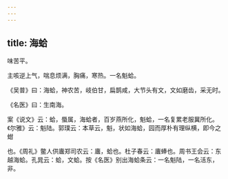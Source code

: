 ```yaml
---
---
---
```

title: 海蛤
---



味苦平。

主咳逆上气，喘息烦满，胸痛，寒热。一名魁蛤。

《吴普》曰：海蛤，神农苦，岐伯甘，扁鹊咸，大节头有文，文如磨齿，采无时。

《名医》曰：生南海。

案《说文》云：蛤，蜃属，海蛤者，百岁燕所化，魁蛤，一名复累老服冀所化。《尔雅》云：魁陆。郭璞云：本草云，魁，状如海蛤，园而厚朴有理纵横，即今之蚶

也。《周礼》鳖人供蠯郑司农云：蠯，蛤也。杜子春云：蠯蜯也。周书王会云：东越海蛤。孔晁云：蛤，文蛤。按《名医》别出海蛤条云：一名魁陆，一名活东，非。